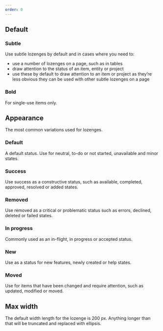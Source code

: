 ```yaml
---
order: 0
---
```




## Default

### Subtle

Use subtle lozenges by default and in cases where you need to:
- use a number of lozenges on a page, such as in tables
- draw attention to the status of an item, entity or project
- use these by default to draw attention to an item or project as they’re less obvious they can be used with other subtle lozenges on a page

<Example Component={BasicLozenge} componentName="@atlaskit/lozenge"/>

### Bold

For single-use items only.  

<Example Component={BoldLozenge} componentName="@atlaskit/lozenge"/>

## Appearance

The most common variations used for lozenges.

### Default

A default status. Use for neutral, to-do or not started, unavailable and minor states.

<Example Component={DefaultLozenge} componentName="@atlaskit/lozenge"/>

### Success

Use success as a constructive status, such as available, completed, approved, resolved or added states.

<Example Component={SuccessLozenge} componentName="@atlaskit/lozenge"/>

### Removed

Use removed as a critical or problematic status such as errors, declined, deleted or failed states.

<Example Component={RemovedLozenge} componentName="@atlaskit/lozenge"/>

### In progress

Commonly used as an in-flight, in progress or accepted status.

<Example Component={InProgressLozenge} componentName="@atlaskit/lozenge"/>

### New

Use as a status for new features, newly created or help states.

<Example Component={NewLozenge} componentName="@atlaskit/lozenge"/>

### Moved

Use for items that have been changed and require attention, such as updated, modified or moved.

<Example Component={MovedLozenge} componentName="@atlaskit/lozenge"/>


## Max width

The default width length for the lozenge is 200 px. Anything longer than that will be truncated and replaced with ellipsis.

<Example Component={MaxWidthLozenge} componentName="@atlaskit/lozenge"/>
